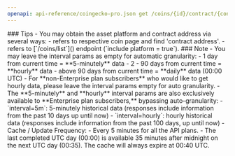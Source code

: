 ```yaml
---
openapi: api-reference/coingecko-pro.json get /coins/{id}/contract/{contract_address}/market_chart
---
```


<Tip>
### Tips
- You may obtain the asset platform and contract address via several ways:
  - refers to respective coin page and find 'contract address'.
  - refers to [`/coins/list`](<https://docs.coingecko.com/reference/coins-list>) endpoint (`include platform = true`).
</Tip>

<Note>
### Note
- You may leave the interval params as empty for automatic granularity:
  - 1 day from current time = **5-minutely** data
  - 2 - 90 days from current time = **hourly** data
  - above 90 days from current time = **daily** data (00:00 UTC)
- For **non-Enterprise plan subscribers** who would like to get hourly data, please leave the interval params empty for auto granularity.
- The **5-minutely** and **hourly** interval params are also exclusively available to **Enterprise plan subscribers,** bypassing auto-granularity:
  - `interval=5m`: 5-minutely historical data (responses include information from the past 10 days up until now)
  - `interval=hourly`: hourly historical data (responses include information from the past 100 days, up until now)
- Cache / Update Frequency:  
  - Every 5 minutes for all the API plans.
  - The last completed UTC day (00:00) is available 35 minutes after midnight on the next UTC day (00:35). The cache will always expire at 00:40 UTC.
</Note>